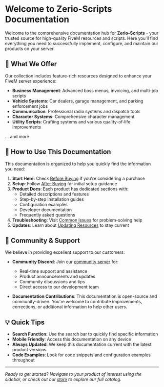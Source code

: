 # Welcome to Zerio-Scripts Documentation

Welcome to the comprehensive documentation hub for **Zerio-Scripts** - your trusted source for high-quality FiveM resources and scripts. Here you'll find everything you need to successfully implement, configure, and maintain our products on your server.

## 🚀 What We Offer

Our collection includes feature-rich resources designed to enhance your FiveM server experience:

- **Business Management**: Advanced boss menus, invoicing, and multi-job scripts
- **Vehicle Systems**: Car dealers, garage management, and parking enforcement jobs
- **Communication**: Professional radio systems and dispatch tools
- **Character Systems**: Comprehensive character management
- **Utility Scripts**: Crafting systems and various quality-of-life improvements

... and more

## 📖 How to Use This Documentation

This documentation is organized to help you quickly find the information you need:

1. **Start Here**: Check [Before Buying](/beforebuying) if you're considering a purchase
2. **Setup**: Follow [After Buying](/afterbuying) for initial setup guidance
3. **Product Docs**: Each product has dedicated sections with:
   - Detailed descriptions and features
   - Step-by-step installation guides
   - Configuration examples
   - Developer documentation
   - Frequently asked questions
4. **Troubleshooting**: Visit [Common Issues](/commonissues) for problem-solving help
5. **Updates**: Learn about [Updating Resources](/updateresource) to stay current

## 🤝 Community & Support

We believe in providing excellent support to our customers:

- **Community Discord**: Join our [community server](https://discord.zerio-scripts.com) for:
  - Real-time support and assistance
  - Product announcements and updates
  - Community discussions and tips
  - Direct access to our development team

- **Documentation Contributions**: This documentation is open-source and community-driven. You're welcome to contribute improvements, corrections, or additional information to help other users.

## 💡 Quick Tips

- **Search Function**: Use the search bar to quickly find specific information
- **Mobile Friendly**: Access this documentation on any device
- **Always Updated**: We keep this documentation current with the latest product versions
- **Code Examples**: Look for code snippets and configuration examples throughout

---

_Ready to get started? Navigate to your product of interest using the sidebar, or check out our [store](https://store.zerio-scripts.com) to explore our full catalog._
